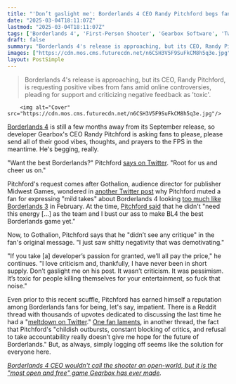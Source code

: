 ```yaml
---
title: "'Don’t gaslight me': Borderlands 4 CEO Randy Pitchford begs fans to be optimistic about the upcoming FPS, otherwise 'we'll all pay the price'"
date: "2025-03-04T18:11:07Z"
lastmod: "2025-03-04T18:11:07Z"
tags: ['Borderlands 4', 'First-Person Shooter', 'Gearbox Software', 'Twitter']
draft: false
summary: "Borderlands 4's release is approaching, but its CEO, Randy Pitchford, is requesting positive vibes from fans amid online controversies,  pleading for support and  criticizing negative feedback as 'toxic'."
images: ["https://cdn.mos.cms.futurecdn.net/n6CSH3V5F9SuFkCM8h5q3e.jpg"]
layout: PostSimple
---
```

> Borderlands 4's release is approaching, but its CEO, Randy Pitchford, is requesting positive vibes from fans amid online controversies,  pleading for support and  criticizing negative feedback as 'toxic'.


        <img alt="Cover" src="https://cdn.mos.cms.futurecdn.net/n6CSH3V5F9SuFkCM8h5q3e.jpg"/>
        
[Borderlands 4](https://www.gamesradar.com/games/borderlands/borderlands-4-guide/) is still a few months away from its September release, so developer Gearbox's CEO Randy Pitchford is asking fans to please, please send all of their good vibes, thoughts, and prayers to the FPS in the meantime. He's begging, really.

"Want the best Borderlands?" Pitchford [says on Twitter](https://x.com/DuvalMagic/status/1896371927259980287). "Root for us and cheer us on."

Pitchford's request comes after Gothalion, audience director for publisher Midwest Games, wondered in [another Twitter post](https://x.com/Gothalion) why Pitchford muted a fan for expressing "mild takes" about Borderlands 4 looking [too much like Borderlands 3](https://x.com/MitsuShow/status/1892345407218307227) in February. At the time, [Pitchford said](https://x.com/DuvalMagic/status/1892387897879241089) that he didn't "need this energy [...] as the team and I bust our ass to make BL4 the best Borderlands game yet."

Now, to Gothalion, Pitchford says that he "didn’t see any critique" in the fan's original message. "I just saw shitty negativity that was demotivating."

"If you take [a] developer’s passion for granted, we’ll all pay the price," he continues. "I love criticism and, thankfully, I have never been in short supply. Don’t gaslight me on his post. It wasn’t criticism. It was pessimism. It’s toxic for people killing themselves for your entertainment, so fuck that noise."

Even prior to this recent scuffle, Pitchford has earned himself a reputation among Borderlands fans for being, let's say, impatient. There is a Reddit thread with thousands of upvotes dedicated to discussing the last time he had a "[meltdown on Twitter](https://www.reddit.com/r/Borderlands/comments/1epms5q/randy_pitchford_seems_to_be_having_a_meltdown_on/)." [One fan laments](https://www.reddit.com/r/Borderlands/comments/1erbptd/does_randy_pitchfords_twitter_antics_turn_you/), in another thread, the fact that Pitchford's "childish outbursts, constant blocking of critics, and refusal to take accountability really doesn’t give me hope for the future of Borderlands." But, as always, simply logging off seems like the solution for everyone here.

[<em>Borderlands 4 CEO wouldn't call the shooter an open-world, but it is the "most open and free" game Gearbox has ever made</em>](https://www.gamesradar.com/games/borderlands/borderlands-4-ceo-wouldnt-call-the-shooter-an-open-world-but-it-is-the-most-open-and-free-game-gearbox-has-ever-made/)*.*
        